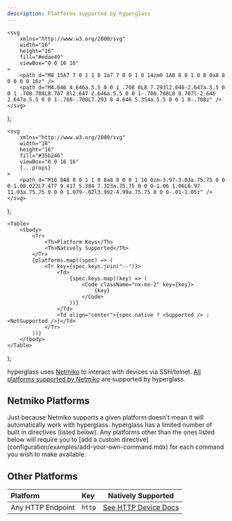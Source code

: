 ```yaml
---
description: Platforms supported by hyperglass
---
```



    <svg
        xmlns="http://www.w3.org/2000/svg"
        width="16"
        height="16"
        fill="#edae49"
        viewBox="0 0 16 16"
    >
        <path d="M8 15A7 7 0 1 1 8 1a7 7 0 0 1 0 14zm0 1A8 8 0 1 0 8 0a8 8 0 0 0 0 16z" />
        <path d="M4.646 4.646a.5.5 0 0 1 .708 0L8 7.293l2.646-2.647a.5.5 0 0 1 .708.708L8.707 8l2.647 2.646a.5.5 0 0 1-.708.708L8 8.707l-2.646 2.647a.5.5 0 0 1-.708-.708L7.293 8 4.646 5.354a.5.5 0 0 1 0-.708z" />
    </svg>
);

    <svg
        xmlns="http://www.w3.org/2000/svg"
        width="16"
        height="16"
        fill="#35b246"
        viewBox="0 0 16 16"
        {...props}
    >
        <path d="M16 8A8 8 0 1 1 0 8a8 8 0 0 1 16 0zm-3.97-3.03a.75.75 0 0 0-1.08.022L7.477 9.417 5.384 7.323a.75.75 0 0 0-1.06 1.06L6.97 11.03a.75.75 0 0 0 1.079-.02l3.992-4.99a.75.75 0 0 0-.01-1.05z" />
    </svg>
);

    <Table>
        <tbody>
            <Tr>
                <Th>Platform Keys</Th>
                <Th>Natively Supported</Th>
            </Tr>
            {platforms.map((spec) => (
                <Tr key={spec.keys.join("--")}>
                    <Td>
                        {spec.keys.map((key) => (
                            <Code className="nx-mx-2" key={key}>
                                {key}
                            </Code>
                        ))}
                    </Td>
                    <Td align="center">{spec.native ? <Supported /> : <NotSupported />}</Td>
                </Tr>
            ))}
        </tbody>
    </Table>
);

hyperglass uses [Netmiko](https://github.com/ktbyers/netmiko) to interact with devices via SSH/telnet. [All platforms supported by Netmiko](https://github.com/ktbyers/netmiko/blob/develop/PLATFORMS.md) are supported by hyperglass.

## Netmiko Platforms

<Callout type="info">
    Just because Netmiko supports a given platform doesn't mean it will automatically work with
    hyperglass. hyperglass has a limited number of built in directives (listed below). Any platforms
    other than the ones listed below will require you to [add a custom
    directive](configuration/examples/add-your-own-command.mdx) for each command you wish to make
    available.
</Callout>

<br />

<Platforms />

## Other Platforms

| Platform          | Key    |                          Natively Supported                          |
| :---------------- | :----- | :------------------------------------------------------------------: |
| Any HTTP Endpoint | `http` | [See HTTP Device Docs](configuration/devices.mdx#http-configuration) |
